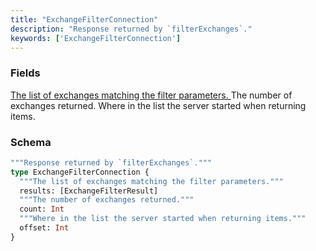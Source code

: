 ```yaml
---
title: "ExchangeFilterConnection"
description: "Response returned by `filterExchanges`."
keywords: ['ExchangeFilterConnection']
---
```


### Fields

<a href="/api-reference/types/exchangefilterresult">
  <ResponseField name="results" type="[ExchangeFilterResult]">
    The list of exchanges matching the filter parameters.
  </ResponseField>
</a>

<ResponseField name="count" type="Int">
  The number of exchanges returned.
</ResponseField>

<ResponseField name="offset" type="Int">
  Where in the list the server started when returning items.
</ResponseField>

### Schema


```graphql 
"""Response returned by `filterExchanges`."""
type ExchangeFilterConnection {
  """The list of exchanges matching the filter parameters."""
  results: [ExchangeFilterResult]
  """The number of exchanges returned."""
  count: Int
  """Where in the list the server started when returning items."""
  offset: Int
}
```
